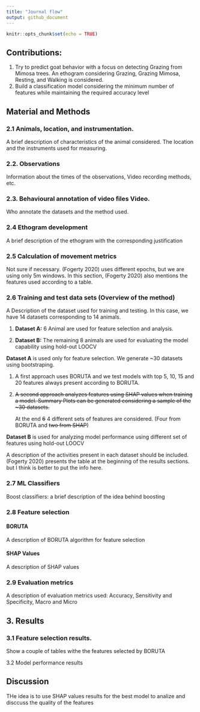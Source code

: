 ```yaml
---
title: "Journal flow"
output: github_document
---
```


```r
knitr::opts_chunk$set(echo = TRUE)
```

## Contributions:

1.  Try to predict goat behavior with a focus on detecting Grazing from Mimosa trees. An ethogram considering Grazing, Grazing Mimosa, Resting, and Walking is considered.
2.  Build a classification model considering the minimum number of features while maintaining the required accuracy level

## Material and Methods

### **2.1 Animals, location, and instrumentation.**

A brief description of characteristics of the animal considered. The location and the instruments used for measuring.

### **2.2. Observations**

Information about the times of the observations, Video recording methods, etc.

### **2.3. Behavioural annotation of video files Video.**

Who annotate the datasets and the method used.

### **2.4 Ethogram development**

A brief description of the ethogram with the corresponding justification

### **2.5 Calculation of movement metrics**

Not sure if necessary. (Fogerty 2020) uses different epochs, but we are using only 5m windows. In this section, (Fogerty 2020) also mentions the features used according to a table.

### **2.6 Training and test data sets (Overview of the method)**

A Description of the dataset used for training and testing. In this case, we have 14 datasets corresponding to 14 animals.

1.  **Dataset A:** 6 Animal are used for feature selection and analysis.

2.  **Dataset B:** The remaining 8 animals are used for evaluating the model capability using hold-out LOOCV

**Dataset A** is used only for feature selection. We generate \~30 datasets using bootstraping.

1.  A first approach uses BORUTA and we test models with top 5, 10, 15 and 20 features always present according to BORUTA.

2.  ~~A second approach analyzes features using SHAP values when training a model. Summary Plots can be generated considering a sample of the \~30 datasets.~~

    At the end ~~6~~ 4 different sets of features are considered. (Four from BORUTA and ~~two from SHAP~~)

**Dataset B** is used for analyzing model performance using different set of features using hold-out LOOCV

A description of the activities present in each dataset should be included. (Fogerty 2020) presents the table at the beginning of the results sections. but I think is better to put the info here.

### **2.7 ML Classifiers**

Boost classifiers: a brief description of the idea behind boosting

### **2.8 Feature selection**

#### BORUTA

A description of BORUTA algorithm for feature selection

#### SHAP Values

A description of SHAP values

### **2.9 Evaluation metrics**

A description of evaluation metrics used: Accuracy, Sensitivity and Specificity, Macro and Micro

## 3. Results

### 3.1 Feature selection results.

Show a couple of tables withe the features selected by BORUTA

3.2 Model performance results

## Discussion

THe idea is to use SHAP values results for the best model to analize and disccuss the quality of the features
